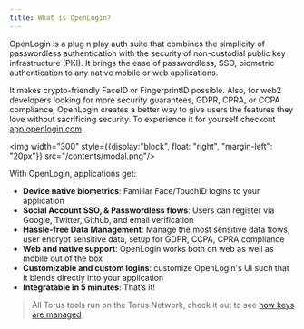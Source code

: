 ```yaml
---
title: What is OpenLogin?
---
```

OpenLogin is a plug n play auth suite that combines the simplicity of passwordless authentication with the security of
non-custodial public key infrastructure (PKI). It brings the ease of passwordless, SSO, biometric authentication to any native
mobile or web applications.

It makes crypto-friendly FaceID or FingerprintID possible. Also, for web2 developers looking
for more security guarantees, GDPR, CPRA, or CCPA compliance, OpenLogin creates a better way to give users the features they love
without sacrificing security. To experience it for yourself checkout [app.openlogin.com](app.openlogin.com).

<img  width="300" style={{display:"block", float: "right", "margin-left": "20px"}} src="/contents/modal.png"/>

With OpenLogin, applications get:
- **Device native biometrics**:  Familiar Face/TouchID logins to your application
- **Social Account SSO, & Passwordless flows**: Users can register via Google, Twitter, Github, and email verification
- **Hassle-free Data Management**: Manage the most sensitive data flows, user encrypt sensitive data, setup for GDPR, CCPA, CPRA compliance
- **Web and native support**: OpenLogin works both on web as well as mobile out of the box
- **Customizable and custom logins**: customize OpenLogin's UI such that it blends directly into your application
- **Integratable in 5 minutes**: That’s it!




> All Torus tools run on the Torus Network, check it out to see [how keys are managed](features/lkdajsdf)
